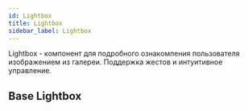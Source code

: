 ```yaml
---
id: Lightbox
title: Lightbox
sidebar_label: Lightbox
---
```



Lightbox - компонент для подробного ознакомления пользователя изображением из галереи. Поддержка жестов и интуитивное управление.

## Base Lightbox

<LightboxBaseExample />